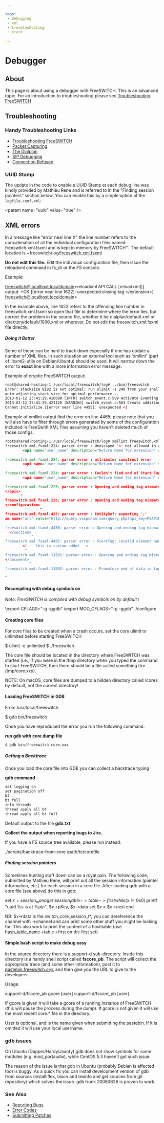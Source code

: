 ```yaml
---

tags:
 - debugging
 - xml
 - troubleshooting
 - crash
 
---
```


# Debugger 

 

## About  

This page is about using a debugger with FreeSWITCH. This is an advanced topic. For an introduction to troubleshooting please see [ Troubleshooting FreeSWITCH](./index.mdx#about)

## Troubleshooting

### Handy Troubleshooting Links

* [ Troubleshooting FreeSWITCH](./index.mdx#about)
* [ Packet Capturing](https://wiki.freeswitch.org/wiki/Packet%5FCapture "Packet Capture")
* [ The Dialplan](https://wiki.freeswitch.org/wiki/Dialplan%5FXML "Dialplan XML")
* [ SIP Debugging](https://wiki.freeswitch.org/wiki/Sofia#Debugging%5FSofia-SIP "Sofia")
* [Connection Refused](https://wiki.freeswitch.org/wiki/Connection%5FRefused "Connection Refused")

### UUID Stamp  

The update in the code to enable a UUID Stamp at each debug line was kindly provided by Mathieu Rene and is referred to in the "Finding session pointers" section below. You can enable this by a simple option at the `logfile.conf.xml`:

&lt;param name="uuid" value="true" />

## XML errors

In a message like "error near line X" the line number refers to the concatenation of all the individual configuration files named freeswitch.xml.fsxml and is kept in memory by FreeSWITCH™. The default location is \~freeswitch/log/[freeswitch.xml.fsxml](https://wiki.freeswitch.org/wiki/Freeswitch.xml.fsxml "Freeswitch.xml.fsxml")

**Do not edit this file.** Edit the individual configuration file, then issue the reloadxml command in fs\_cli or the FS console.

Example:

freeswitch@localhost.localdomain>reloadxml
API CALL [reloadxml()] output:
+OK [[error near line 1622]: unexpected closing tag &lt;/extension>]
freeswitch@localhost.localdomain>   

In the example above, line 1622 refers to the offending line number in freeswitch.xml.fsxml so open that file to determine where the error lies, but correct the problem in the source file, whether it be dialplan/default.xml or directory/default/1000.xml or wherever. Do not edit the freeswitch.xml.fsxml file directly.

##### Doing it Better

Some of these can be hard to track down especially if one has update a number of XML files. In such situation an external tool such as 'xmllint' (part of libxml2-utils on Debian/Ubuntu) should be used. It will narrow down the error to **exact** line with a more information error message.

Example of cryptic FreeSWITCH output:

```xml
root@shared-hosting-1:/usr/local/freeswitch/log# ../bin/freeswitch
Error: stacksize 8192 is not optimal: run ulimit -s 240 from your shell before starting the application.
auto-adjusting stack size for optimal performance...
2013-01-12 23:41:29.410698 [INFO] switch_event.c:589 Activate Eventing Engine.
2013-01-12 23:41:29.421120 [WARNING] switch_event.c:563 Create additional event dispatch thread 0
Cannot Initialize [[error near line 4455]: unexpected <]
```

Example of xmllint output find the error on line 4465; please note that you will also have to filter through errors generated by some of the configuration included in FreeSwith XML files assuming you haven't deleted much of those configs.

```xml
root@shared-hosting-1:/usr/local/freeswitch/log# xmllint freeswitch.xml.fsxml
freeswitch.xml.fsxml:224: parser error : Unescaped '<' not allowed in attributes values
        <api name="user_name" description="Return Name for extension" syntax="<exten>"
                                                                              ^
freeswitch.xml.fsxml:224: parser error : attributes construct error
        <api name="user_name" description="Return Name for extension" syntax="<exten>"
                                                                              ^
freeswitch.xml.fsxml:224: parser error : Couldn't find end of Start Tag api line 224
        <api name="user_name" description="Return Name for extension" syntax="<exten>"
                                                                              ^
freeswitch.xml.fsxml:225: parser error : Opening and ending tag mismatch: exten line 224 and apis
</apis>
       ^
freeswitch.xml.fsxml:226: parser error : Opening and ending tag mismatch: apis line 223 and configuration
</configuration>
                ^
freeswitch.xml.fsxml:428: parser error : EntityRef: expecting ';'
am name="url" value="http://query.voipcnam.com/query.php?api_key=MYAPIKEY&number
                                                                               ^
freeswitch.xml.fsxml:4450: parser error : Opening and ending tag mismatch: configuration line 222 and section
  </section>
            ^
freeswitch.xml.fsxml:4465: parser error : StartTag: invalid element name
        <! -- this is custom added -->
         ^
freeswitch.xml.fsxml:11591: parser error : Opening and ending tag mismatch: section line 221 and document
</document>
           ^
freeswitch.xml.fsxml:11592: parser error : Premature end of data in tag document line 19

^

```

  
#### Recompiling with debug symbols on

_Note: FreeSWITCH is compiled with debug symbols on by default !_

\export CFLAGS="-g -ggdb"
\export MOD_CFLAGS="-g -ggdb"
./configure

#### Creating core files

For core files to be created when a crash occurs, set the core ulimit to unlimited before starting FreeSWITCH

$ ulimit -c unlimited
$ ./freeswitch

The core file should be located in the directory where FreeSWITCH was started (i.e., if you were in the /tmp directory when you typed the command to start FreeSWITCH, then there should be a file called something like /tmp/core.xxx).

NOTE: On macOS, core files are dumped to a hidden directory called /cores by default, not the current directory!

#### Loading FreeSWITCH in GDB

From /usr/local/freeswitch:

$ gdb bin/freeswitch 

Once you have reproduced the error you run the following command:

**run gdb with core dump file**

```xml
$ gdb bin/freeswitch core.xxx
```

  
##### Getting a Backtrace

Once you load the core file into GDB you can collect a backtrace typing

**gdb command**

```xml
set logging on
set pagination off
bt
bt full
info threads
thread apply all bt
thread apply all bt full
```

Default output to the file **gdb.txt**

**Collect the output when reporting bugs to Jira.**

If you have a FS source tree available, please run instead:

./scripts/backtrace-from-core /path/to/corefile

##### Finding session pointers

Sometimes hunting stuff down can be a royal pain. The following code, submitted by Mathieu Rene, will print out all the session information (pointer information, etc.) for each session in a core file. After loading gdb with a core file (see above) do this in gdb:

  set $x=session_manager.session_table->table->first
  while($x != 0x0)
  printf "uuid %s is at %p\n", $x->pKey, $x->data
  set $x = $x->next
  end

NB: $x->data is the switch\_core\_session\_t\*, you can dereference the channel with ->channel and can print some other stuff you might be looking for. This also work to print the content of a hashtable (use hash\_table\_name->table->first on the first set)

#### Simple bash script to make debug easy

In the source directory there is a support-d sub-directory. Inside this directory is a handy shell script called **fscore\_pb**. The script will collect the appropriate trace (and some other information), post it to [pastebin.freeswitch.org](http://pastebin.freeswitch.org), and then give you the URL to give to the developers.

Usage:

 support-d/fscore_pb gcore [user]
 support-d/fscore_pb [user]

If gcore is given it will take a gcore of a running instance of FreeSWITCH (this will pause the process during the dump). If gcore is not given it will use the most recent core.\* file in the directory.

User is optional, and is the name given when submitting the pastebin. If it is omitted it will use your local username.

### gdb issues

On Ubuntu (Dapper/Hardy/Jaunty) gdb does not show symbols for some modules (e.g. mod\_portaudio), while CentOS 5.3 haven't got such issue.

The reason of the issue is that gdb in Ubuntu (probably Debian is affected too) is buggy. As a quick fix you can install development version of gdb from sources (install flex, bison and texinfo and get sources from git repository) which solves the issue. gdb trunk 20090626 is proven to work.

### See Also

* [Reporting Bugs](https://wiki.freeswitch.org/wiki/Reporting%5FBugs "Reporting Bugs")
* [Error Codes](https://wiki.freeswitch.org/wiki/Error%5FCodes "Error Codes")
* [Submitting Patches](https://wiki.freeswitch.org/wiki/Submitting%5FPatches "Submitting Patches")

  

